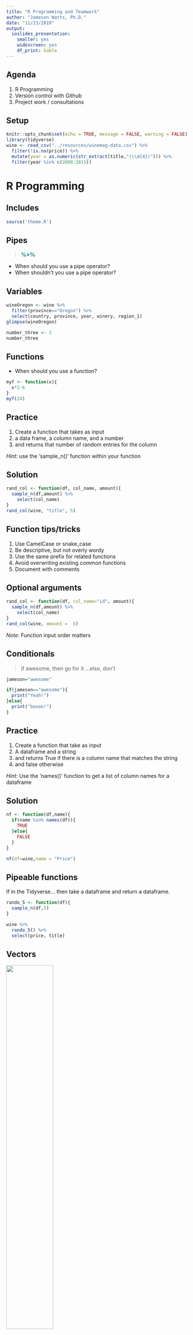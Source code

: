 ```yaml
---
title: "R Programming and Teamwork"
author: "Jameson Watts, Ph.D."
date: "11/23/2019"
output: 
  ioslides_presentation:
    smaller: yes
    widescreen: yes
    df_print: kable
---
```

<style>
strong{
  color: #018080;
}

table.rmdtable th {
    background: -webkit-gradient(linear, 50% 0%, 50% 100%, color-stop(40%, #bbbbbb), color-stop(80%, #cccccc)) no-repeat;
}
</style>

## Agenda

1. R Programming
2. Version control with Github
3. Project work / consultations

## Setup

```r
knitr::opts_chunk$set(echo = TRUE, message = FALSE, warning = FALSE)
library(tidyverse)
wine <- read_csv("../resources/winemag-data.csv") %>% 
  filter(!is.na(price)) %>%
  mutate(year = as.numeric(str_extract(title,"(\\d{4})"))) %>% 
  filter(year %in% c(2000:2015))
```


# R Programming

## Includes

```r
source('theme.R')
```

## Pipes {.build}

> **%>%**

- When should you use a pipe operator? 
- When shouldn't you use a pipe operator?

## Variables

```r
wineOregon <- wine %>% 
  filter(province=="Oregon") %>% 
  select(country, province, year, winery, region_1)
glimpse(wineOregon)

number_three <- 3
number_three

```


## Functions

- When should you use a function? 

```r
myf <- function(x){
  x*2-6
}
myf(24)
```

## Practice

1. Create a function that takes as input
2. a data frame, a column name, and a number
3. and returns that number of random entries for the column

*Hint:* use the 'sample_n()' function within your function

## Solution

```r
rand_col <- function(df, col_name, amount){
  sample_n(df,amount) %>% 
    select(col_name)
}
rand_col(wine, "title", 5)
```

## Function tips/tricks

1. Use CamelCase or snake_case
2. Be descriptive, but not overly wordy
3. Use the same prefix for related functions
4. Avoid overwriting existing common functions
5. Document with comments

## Optional arguments

```r
rand_col <- function(df, col_name="id", amount){
  sample_n(df,amount) %>% 
    select(col_name)
}
rand_col(wine, amount =  5)
```

*Note:* Function input order matters

## Conditionals

> if awesome, then go for it ...else, don't

```r
jameson="awesome"

if(jameson=="awesome"){
  print("Yeah!")
}else{
  print("boooo!")
}
```

## Practice

1. Create a function that take as input
2. A dataframe and a string
3. and returns True if there is a column name that matches the string
4. and false otherwise

*Hint:* Use the 'names()' function to get a list of column names for a dataframe

## Solution
```r
nf <- function(df,name){
  if(name %in% names(df)){
    TRUE
  }else{
    FALSE
  }
}

nf(df=wine,name = "Price")
```

## Pipeable functions

If in the Tidyverse... then take a dataframe and return a dataframe.

```r
rando_5 <- function(df){
  sample_n(df,5)
}

wine %>% 
  rando_5() %>%
  select(price, title)
```


## Vectors

<img src="images/vectors.png" width = "50%">

## Vector properties

1. type
2. length

```r
typeof(1:10)
length(1:10)
```

## Vector creation and subsetting
```r
# unnamed
x <- c(5, NA, 3, 1, 1, 6)

# named
y <- c("Jameson"=T, "is"=T, "cool"=F)

x[c(1,2,5)] #Subset with integer vector

x[!is.na(x)] #Subset with logical vector

y[c("Jameson")] #Subset with names
```


## Recursive vectors (i.e. lists)

```r
z <- list(c(1,2,3), c(4,5,6)) #can take different types (not atomic)
str(z)

z[1] #extracts sublist
z[[2]] #extract a component from list (removes a level of hierarchy)
z[[2]][1]
```

## Access rules for lists

<img src="images/lists.png" width = "50%">


## Iteration

```r
df <- tibble(
  a = rnorm(10),
  b = rnorm(10),
  c = rnorm(10),
  d = rnorm(10)
)
output <- vector("double", ncol(df))  # 1. output
for (i in seq_along(df)) {            # 2. sequence
  output[[i]] <- median(df[[i]])      # 3. body
}
output
```

## More iteration

```r
x <- c(1,5,6,8,2,4,6)
for (i in 1:length(x)){
  print(x[[i]])
}
```

## Practice

1. Write a function called both_na()
2. that takes two vectors of the same length 
3. and returns the number of rows that have an NA in both vectors

*Hint:* You can use the is.na() function to make the check

## Solution

```r
both_na <- function(v1,v2){
  if(length(v1)!=length(v2)){
    return("Vectors need to be of same length.")
  }
  count = 0
  for (i in seq_along(v1)){
    if(is.na(v1[[i]]) & is.na(v2[[i]])){
      count=count+1
    }
  }
  return(count)
}

both_na(c(NA,4,5,7,NA),c(NA,6,NA,5,5))
both_na(c(NA,4,NA,7,NA),c(NA,6,NA,5,5))
```

# Version control w/ Github

## Basics

1. Do a youtube search on how to install Git
2. Create a github account
3. Download and install Github desktop

...um, why do we care about this?

